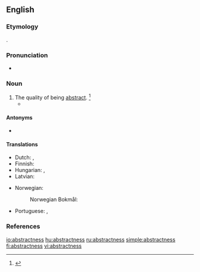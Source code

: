==English==

===Etymology===
{{suffix|abstract|ness|lang=en}}.

===Pronunciation===
* {{a|US}} {{IPA|/æbˈstɹæk.nəs/|/æbˈstɹækt.nəs/|lang=en}}

===Noun===
{{en-noun|es}}

# The quality of being [[abstract]]. {{defdate|First attested in the late 16<sup>th</sup> century.}}<ref name=SOED>{{R:SOED5|page=10}}</ref>
#* {{quote-book|passage=The '''abstractness''' of the ideas.|author=[[w:John Locke|John Locke]]}}

====Antonyms====
* {{l|en|concreteness}}

====Translations====
{{trans-top|the quality of being abstract}}
* Dutch: {{t|nl|abstractheid|f}}, {{t|nl|het abstracte|n}}
* Finnish: {{t+|fi|abstraktius}}
* Hungarian: {{t+|hu|elvontság}}, {{t+|hu|absztraktság}}
* Latvian: {{t|lv|abstraktums|m}}
{{trans-mid}}
* Norwegian:
*: Norwegian Bokmål: {{t+|nb|abstrakthet|m|f}}
* Portuguese: {{t|pt|abstrateza|f}}, {{t|pt|abstratidade|f}}
{{trans-bottom}}

===References===
<references/>

[[io:abstractness]]
[[hu:abstractness]]
[[ru:abstractness]]
[[simple:abstractness]]
[[fi:abstractness]]
[[vi:abstractness]]
